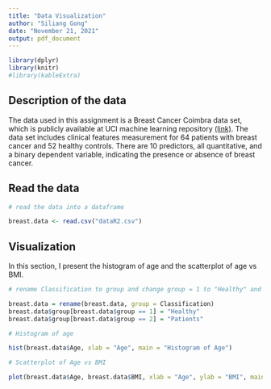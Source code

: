 ---
title: "Data Visualization"
author: "Siliang Gong"
date: "November 21, 2021"
output: pdf_document
---


``` {r setup, include = FALSE}
library(dplyr)
library(knitr)
#library(kableExtra)
```

## Description of the data

The data used in this assignment is a Breast Cancer Coimbra data set, which is publicly available at UCI machine learning repository [(link)](https://archive.ics.uci.edu/ml/datasets/Breast+Cancer+Coimbra). The data set includes clinical features measurement for 64 patients with breast cancer and 52 healthy controls. There are 10 predictors, all quantitative, and a binary dependent variable, indicating the presence or absence of breast cancer. 

## Read the data

```{r echo = TRUE}

# read the data into a dataframe

breast.data <- read.csv("dataR2.csv")

```

## Visualization

In this section, I present the histogram of age and the scatterplot of age vs BMI.

```{r echo = TRUE}
# rename Classification to group and change group = 1 to "Healthy" and group =2 to "Patients"

breast.data = rename(breast.data, group = Classification)
breast.data$group[breast.data$group == 1] = "Healthy"
breast.data$group[breast.data$group == 2] = "Patients"

# Histogram of age

hist(breast.data$Age, xlab = "Age", main = "Histogram of Age")

# Scatterplot of Age vs BMI

plot(breast.data$Age, breast.data$BMI, xlab = "Age", ylab = "BMI", main = "Scatterplot of Age vs BMI")

```
